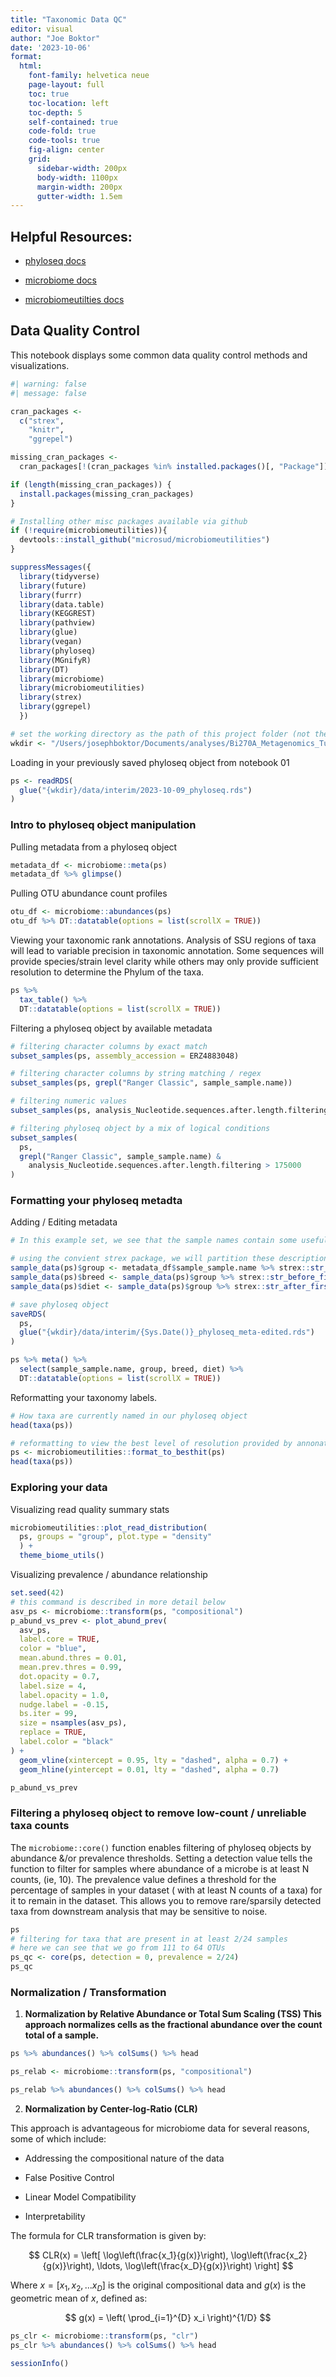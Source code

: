 ```yaml
---
title: "Taxonomic Data QC"
editor: visual
author: "Joe Boktor"
date: '2023-10-06'
format: 
  html:
    font-family: helvetica neue
    page-layout: full
    toc: true
    toc-location: left
    toc-depth: 5
    self-contained: true
    code-fold: true
    code-tools: true
    fig-align: center
    grid:
      sidebar-width: 200px
      body-width: 1100px
      margin-width: 200px
      gutter-width: 1.5em
---
```


## Helpful Resources:

-   [phyloseq docs](https://joey711.github.io/phyloseq/preprocess.html)

-   [microbiome docs](https://microbiome.github.io/tutorials/cleaning_taxonomy_table.html)

-   [microbiomeutilties docs](https://microsud.github.io/microbiomeutilities/articles/microbiomeutilities.html)

## Data Quality Control

This notebook displays some common data quality control methods and visualizations.

```r
#| warning: false
#| message: false

cran_packages <-
  c("strex",
    "knitr", 
    "ggrepel")

missing_cran_packages <-
  cran_packages[!(cran_packages %in% installed.packages()[, "Package"])]

if (length(missing_cran_packages)) {
  install.packages(missing_cran_packages)
}

# Installing other misc packages available via github
if (!require(microbiomeutilities)){
  devtools::install_github("microsud/microbiomeutilities")
}

suppressMessages({
  library(tidyverse)
  library(future)
  library(furrr)
  library(data.table)
  library(KEGGREST)
  library(pathview)
  library(glue)
  library(vegan)
  library(phyloseq)
  library(MGnifyR)
  library(DT)
  library(microbiome)
  library(microbiomeutilities)
  library(strex)
  library(ggrepel)
  })

# set the working directory as the path of this project folder (not the notebook subfolder)
wkdir <- "/Users/josephboktor/Documents/analyses/Bi270A_Metagenomics_Tutorials"
```

Loading in your previously saved phyloseq object from notebook 01

```r
ps <- readRDS(
  glue("{wkdir}/data/interim/2023-10-09_phyloseq.rds")
)
```

### Intro to phyloseq object manipulation

Pulling metadata from a phyloseq object

```r
metadata_df <- microbiome::meta(ps)
metadata_df %>% glimpse()

```

Pulling OTU abundance count profiles

```r
otu_df <- microbiome::abundances(ps)
otu_df %>% DT::datatable(options = list(scrollX = TRUE))
```

Viewing your taxonomic rank annotations. Analysis of SSU regions of taxa will lead to variable precision in taxonomic annotation. Some sequences will provide species/strain level clarity while others may only provide sufficient resolution to determine the Phylum of the taxa.

```r
ps %>% 
  tax_table() %>% 
  DT::datatable(options = list(scrollX = TRUE))

```

Filtering a phyloseq object by available metadata

```r
# filtering character columns by exact match
subset_samples(ps, assembly_accession = ERZ4883048)

# filtering character columns by string matching / regex
subset_samples(ps, grepl("Ranger Classic", sample_sample.name))

# filtering numeric values
subset_samples(ps, analysis_Nucleotide.sequences.after.length.filtering > 175000)

# filtering phyloseq object by a mix of logical conditions
subset_samples(
  ps,
  grepl("Ranger Classic", sample_sample.name) &
    analysis_Nucleotide.sequences.after.length.filtering > 175000
)

```

### Formatting your phyloseq metadta

Adding / Editing metadata

```r
# In this example set, we see that the sample names contain some useful group descriptive metadata. It would be very helpful to have this information in separate columns to make subsetting our data easier in the future. 

# using the convient strex package, we will partition these descriptions into different column vectors
sample_data(ps)$group <- metadata_df$sample_sample.name %>% strex::str_after_first(": ")
sample_data(ps)$breed <- sample_data(ps)$group %>% strex::str_before_first(",")
sample_data(ps)$diet <- sample_data(ps)$group %>% strex::str_after_first(", ")

# save phyloseq object
saveRDS(
  ps,
  glue("{wkdir}/data/interim/{Sys.Date()}_phyloseq_meta-edited.rds")
)

ps %>% meta() %>% 
  select(sample_sample.name, group, breed, diet) %>% 
  DT::datatable(options = list(scrollX = TRUE))

```

Reformatting your taxonomy labels.

```r
# How taxa are currently named in our phyloseq object
head(taxa(ps))

# reformatting to view the best level of resolution provided by annonation
ps <- microbiomeutilities::format_to_besthit(ps)
head(taxa(ps))

```

### Exploring your data

Visualizing read quality summary stats

```r
microbiomeutilities::plot_read_distribution(
  ps, groups = "group", plot.type = "density"
  ) + 
  theme_biome_utils()

```

Visualizing prevalence / abundance relationship

```r

set.seed(42)
# this command is described in more detail below
asv_ps <- microbiome::transform(ps, "compositional")
p_abund_vs_prev <- plot_abund_prev(
  asv_ps,
  label.core = TRUE,
  color = "blue",
  mean.abund.thres = 0.01,
  mean.prev.thres = 0.99,
  dot.opacity = 0.7,
  label.size = 4,
  label.opacity = 1.0,
  nudge.label = -0.15,
  bs.iter = 99,
  size = nsamples(asv_ps),
  replace = TRUE,
  label.color = "black"
) +
  geom_vline(xintercept = 0.95, lty = "dashed", alpha = 0.7) +
  geom_hline(yintercept = 0.01, lty = "dashed", alpha = 0.7)

p_abund_vs_prev

```

### Filtering a phyloseq object to remove low-count / unreliable taxa counts

The `microbiome::core()` function enables filtering of phyloseq objects by abundance &/or prevalence thresholds. Setting a detection value tells the function to filter for samples where abundance of a microbe is at least N counts, (ie, 10). The prevalence value defines a threshold for the percentage of samples in your dataset ( with at least N counts of a taxa) for it to remain in the dataset. This allows you to remove rare/sparsily detected taxa from downstream analysis that may be sensitive to noise.

```r
ps
# filtering for taxa that are present in at least 2/24 samples
# here we can see that we go from 111 to 64 OTUs
ps_qc <- core(ps, detection = 0, prevalence = 2/24)
ps_qc

```

### Normalization / Transformation

1.  **Normalization by Relative Abundance or Total Sum Scaling (TSS) This approach normalizes cells as the fractional abundance over the count total of a sample.**

```r

ps %>% abundances() %>% colSums() %>% head

ps_relab <- microbiome::transform(ps, "compositional")

ps_relab %>% abundances() %>% colSums() %>% head
```

2.  **Normalization by Center-log-Ratio (CLR)**

This approach is advantageous for microbiome data for several reasons, some of which include:

-   Addressing the compositional nature of the data

-   False Positive Control

-   Linear Model Compatibility

-   Interpretability

The formula for CLR transformation is given by:

$$
CLR(x) = \left[ \log\left(\frac{x_1}{g(x)}\right), \log\left(\frac{x_2}{g(x)}\right), \ldots, \log\left(\frac{x_D}{g(x)}\right) \right]
$$

Where $x=[x_1, x_2,...x_D]$ is the original compositional data and $g(x)$ is the geometric mean of $x$, defined as:

$$
g(x) = \left( \prod_{i=1}^{D} x_i \right)^{1/D}
$$

```r

ps_clr <- microbiome::transform(ps, "clr")
ps_clr %>% abundances() %>% colSums() %>% head

```

```r
sessionInfo()
```
